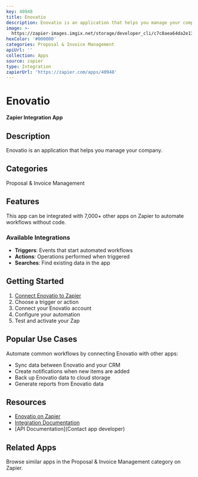 ```yaml
---
key: 40948
title: Enovatio
description: Enovatio is an application that helps you manage your company.
image: >-
  https://zapier-images.imgix.net/storage/developer_cli/c7c8aea64da2e13557b6ffb2d516462a.png?auto=format%2Ccompress&ixlib=python-3.0.0&q=50
hexColor: '#000000'
categories: Proposal & Invoice Management
apiUrl: ''
collection: Apps
source: zapier
type: Integration
zapierUrl: 'https://zapier.com/apps/40948'
---
```

# Enovatio

**Zapier Integration App**

## Description

Enovatio is an application that helps you manage your company.

## Categories

Proposal & Invoice Management

## Features

This app can be integrated with 7,000+ other apps on Zapier to automate workflows without code.

### Available Integrations

- **Triggers**: Events that start automated workflows
- **Actions**: Operations performed when triggered
- **Searches**: Find existing data in the app

## Getting Started

1. [Connect Enovatio to Zapier](https://zapier.com/apps/40948)
2. Choose a trigger or action
3. Connect your Enovatio account
4. Configure your automation
5. Test and activate your Zap

## Popular Use Cases

Automate common workflows by connecting Enovatio with other apps:

- Sync data between Enovatio and your CRM
- Create notifications when new items are added
- Back up Enovatio data to cloud storage
- Generate reports from Enovatio data

## Resources

- [Enovatio on Zapier](https://zapier.com/apps/40948)
- [Integration Documentation](https://zapier.com/apps/40948/integrations)
- [API Documentation](Contact app developer)

## Related Apps

Browse similar apps in the Proposal & Invoice Management category on Zapier.
